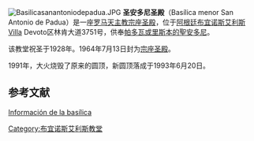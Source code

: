 [[Image:Basilicasanantoniodepadua.JPG|right]]
'''圣安多尼圣殿'''（Basílica menor San Antonio de Padua）是一座[[罗马天主教|罗马天主教]][[宗座圣殿|宗座圣殿]]，位于[[阿根廷|阿根廷]][[布宜诺斯艾利斯|布宜诺斯艾利斯]]Villa Devoto区林肯大道3751号，供奉[[帕多瓦或里斯本的聖安多尼|帕多瓦或里斯本的聖安多尼]]。 

该教堂祝圣于1928年。1964年7月13日封为[[宗座圣殿|宗座圣殿]]。

1991年，大火烧毁了原来的圆顶，新圆顶落成于1993年6月20日。

==参考文献==
[https://web.archive.org/web/20161002164648/http://basilicasanantonio.com.ar/ Información de la basílica]

[[Category:布宜诺斯艾利斯教堂|Category:布宜诺斯艾利斯教堂]]